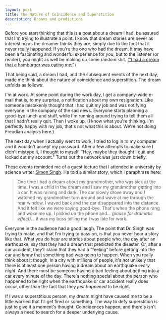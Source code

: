```yaml
---
layout: post
title: The Nature of Coincidence and Superstition
description: Dreams and predictions
---
```


Before you start thinking that this is a post about a dream I had, be assured that I'm trying to illustrate a point. I know that dream stories are never as interesting as the dreamer thinks they are, simply due to the fact that it never really happened. If you're the one who had the dream, it may have been a fascinating and wonderful experience for _you_, but to the listener (or reader), you might as well be making up some random shit. (["I had a dream that a hamburger was eating _me!_"](https://www.youtube.com/watch?v=_nDdoJX1KxM))  
  
That being said, a dream I had, and the subsequent events of the next day, made me think about the nature of coincidence and superstition. The dream unfolds as follows:  
  
I'm at work. At some point during the work day, I get a company-wide e-mail that is, to my surprise, a notification about my own resignation. Like someone mistakenly thought that I had quit my job and was notifying everyone in the company of the sad news. Everyone starts planning a good-bye lunch and stuff, while I'm running around trying to tell them all that I hadn't really quit. Then I woke up. (I know what you're thinking. I'm perfectly happy with my job, that's not what this is about. We're not doing Freudian analysis here.)  
  
The next day when I actually went to work, I tried to log in to my computer and it wouldn't accept my password. After a few attempts to make sure I didn't mistype it, I thought to myself, "Hey, maybe they thought I quit and locked out my account." Turns out the network was just down briefly.  
  
These events reminded me of a guest lecture that I attended in university by science writer [Simon Singh](http://www.simonsingh.net/). He told a similar story, which I paraphrase here:  
  
> One time I had a dream about my grandmother, who was sick at the time. I was a child in the dream and I saw my grandmother getting into a car. It was raining and dark. The car slowly drove away and I watched my grandmother turn around and wave at me through the rear window. I waved back and the car disappeared into the distance. And it felt like we were saying good-bye. That's when the phone rang and woke me up. I picked up the phone and... _(pause for dramatic effect)_... it was my boss telling me I was late for work.
  
Everyone in the audience had a good laugh. The point that Dr. Singh was trying to make, and that I'm trying to pass on, is that you never hear a story like that. What you do hear are stories about people who, the day after an earthquake, say that they had a dream that predicted the disaster. Or, after a car accident, they'll claim that they had a "feeling" before getting into the car and _knew_ that something bad was going to happen. When you really think about it though, in a city with millions of people, it's not unlikely that there is at least one person having a dream about an earthquake _every night_. And there must be someone having a bad feeling about getting into a car every minute of the day. There's nothing special about the person who happened to be right when the earthquake or car accident really does occur, other than the fact that they _just happened_ to be right.  
  
If I was a superstitious person, my dream might have caused me to be a little worried that I'll get fired or something. The way to defy superstition is just to give it a moment's thought. Coincidences happen, and there's isn't always a need to search for a deeper underlying cause.